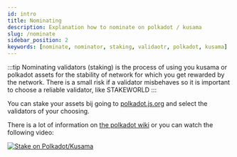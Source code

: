 ```yaml
---
id: intro
title: Nominating
description: Explanation how to nominate on polkadot / kusama
slug: /nominate
sidebar_position: 2
keywords: [nominate, nominator, staking, validaotr, polkadot, kusama]
---
```


:::tip
Nominating validators (staking) is the process of using you kusama or polkadot assets for the stability of network for which you get rewarded by the network. There is a small risk if a validator misbehaves so it is important to choose a reliable validator, like STAKEWORLD
:::

You can stake your assets bij going to [polkadot.js.org](https://polkadot.js.org/apps/#/staking/targets?filter=stakeworld) and select the validators of your choosing. 
 
There is a lot of information on [the polkadot wiki](https://wiki.polkadot.network/docs/maintain-guides-how-to-nominate-polkadot) or you can watch the following video:

[![Stake on Polkadot/Kusama](https://img.youtube.com/vi/FCXC0CDhyS4/0.jpg)](https://youtu.be/FCXC0CDhyS4)

